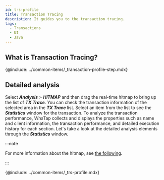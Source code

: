 ```yaml
---
id: trs-profile
title: Transaction Tracing
description: It guides you to the transaction tracing.
tags:
  - Transactions
  - UI
  - Java
---
```


## What is Transaction Tracing?

{@include: ../common-items/_transaction-profile-step.mdx}

## Detailed analysis

Select **_Analysis_** > **_HITMAP_** and then drag the real-time hitmap to bring up the list of **_TX Trace_**. You can check the transaction information of the selected area in the **_TX Trace_** list. Select an item from the list to see the **_Statistics_** window for the transaction. To analyze the transaction performance, WhaTap collects and displays the properties such as name and client information, the transaction performance, and detailed execution history for each section. Let's take a look at the detailed analysis elements through the **_Statistics_** window. 

:::note

For more information about the hitmap, see [the following](trs-view#detail-analysis).

:::

{@include: ../common-items/_trs-profile.mdx} 
